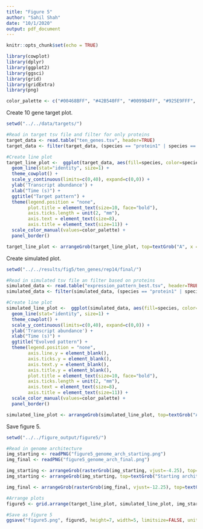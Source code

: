 ```yaml
---
title: "Figure 5"
author: "Sahil Shah"
date: "10/1/2020"
output: pdf_document
---
```


```r
knitr::opts_chunk$set(echo = TRUE)

library(cowplot)
library(dplyr)
library(ggplot2)
library(ggsci)
library(grid)
library(gridExtra)
library(png)

color_palette <- c("#00468BFF", "#42B540FF", "#0099B4FF", "#925E9FFF", "#FDAF91FF", "#AD002AFF", "#ADB6B6FF", "#1B1919FF", "#ED0000FF", "#024B30")

```

Create 10 gene target plot.

```r

setwd("../../data/targets/")

#Read in target tsv file and filter for only proteins
target_data <- read.table("ten_genes.tsv", header=TRUE)
target_data <- filter(target_data, (species == "protein1" | species == "protein2" | species == "protein3" | species == "protein4" | species == "protein5" | species == "protein6" | species == "protein7" | species == "protein8" | species == "protein9" | species == "protein10") & time != 301)

#Create line plot
target_line_plot <-  ggplot(target_data, aes(fill=species, color=species, size=species, x=time, y=transcript)) + 
  geom_line(stat="identity", size=1) + 
  theme_cowplot() +
  scale_y_continuous(limits=c(0,40), expand=c(0,0)) +
  ylab('Transcript abundance') +
  xlab("Time (s)") +
  ggtitle("Target pattern") +
  theme(legend.position = "none",
        plot.title = element_text(size=10, face="bold"),
        axis.ticks.length = unit(2, "mm"),
        axis.text = element_text(size=8),
        axis.title = element_text(size=11)) +
  scale_color_manual(values=color_palette) +
  panel_border()

target_line_plot <- arrangeGrob(target_line_plot, top=textGrob("A", x = unit(0, "npc"), y=unit(1.0, "npc"), just=c("left","top"), gp=gpar(col="black", font="bold", fontsize=10, fontfamily="Arial")))
```

Create simulated plot.

```r

setwd("../../results/fig5/ten_genes/rep14/final/")

#Read in simulated tsv file an filter based on proteins
simulated_data <- read.table("expression_pattern_best.tsv", header=TRUE)
simulated_data <- filter(simulated_data, (species == "protein1" | species == "protein2" | species == "protein3" | species == "protein4" | species == "protein5" | species == "protein6" | species == "protein7" | species == "protein8" | species == "protein9" | species == "protein10") & time != 301)

#Create line plot
simulated_line_plot <-  ggplot(simulated_data, aes(fill=species, color=species, size=species, x=time, y=transcript)) + 
  geom_line(stat="identity", size=1) + 
  theme_cowplot() +
  scale_y_continuous(limits=c(0,40), expand=c(0,0)) +
  ylab('Transcript abundance') +
  xlab("Time (s)") +
  ggtitle("Evolved pattern") +
  theme(legend.position = "none",
        axis.line.y = element_blank(),
        axis.ticks.y = element_blank(),
        axis.text.y = element_blank(),
        axis.title.y = element_blank(),
        plot.title = element_text(size=10, face="bold"),
        axis.ticks.length = unit(2, "mm"),
        axis.text = element_text(size=8),
        axis.title = element_text(size=11)) +
  scale_color_manual(values=color_palette) +
  panel_border()

simulated_line_plot <- arrangeGrob(simulated_line_plot, top=textGrob("A", x = unit(0, "npc"), y=unit(1.0, "npc"), just=c("left","top"), gp=gpar(col="white", font="bold", fontsize=10, fontfamily="Arial")))
```

Save figure 5.

```r

setwd("../../figure_output/figure5/")

#Read in genome architecture
img_starting <- readPNG("figure5_genome_arch_starting.png")
img_final <- readPNG("figure5_genome_arch_final.png")

img_starting <- arrangeGrob(rasterGrob(img_starting, vjust=-4.25), top=textGrob("B", x = unit(0, "npc"), y=unit(2.0, "npc"), just=c("left","top"), gp=gpar(col="black", font="bold", fontsize=10, fontfamily="Arial")))
img_starting <- arrangeGrob(img_starting, top=textGrob("Starting architecture", x = unit(0.35, "npc"), y=unit(0, "npc"), just=c("left","top"), gp=gpar(col="black", font="bold", fontsize=12, fontfamily="Arial")))

img_final <- arrangeGrob(rasterGrob(img_final, vjust=-12.25), top=textGrob("Final architecture", x = unit(0.37, "npc"), y=unit(8.0, "npc"), just=c("left","top"), gp=gpar(col="black", font="bold", fontsize=12, fontfamily="Arial")))

#Arrange plots
figure5 <- grid.arrange(target_line_plot, simulated_line_plot, img_starting, img_final, layout_matrix=rbind(c(1, 2), c(3), c(4)), widths=c(2.4, 2))

#Save as figure 5
ggsave("figure5.png", figure5, height=7, width=5, limitsize=FALSE, units="in")

```
